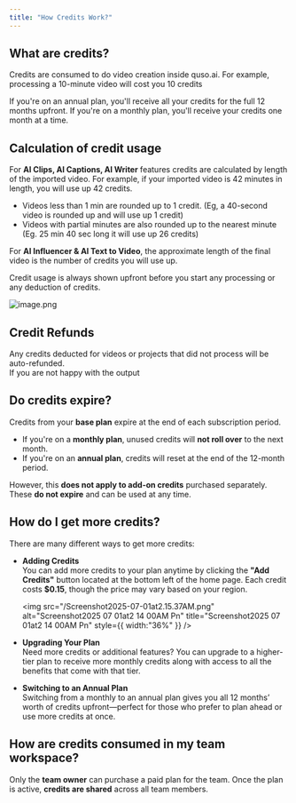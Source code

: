 ```yaml
---
title: "How Credits Work?"
---
```


## What are credits?

Credits are consumed to do video creation inside quso.ai. For example, processing a 10-minute video will cost you 10 credits

If you're on an annual plan, you'll receive all your credits for the full 12 months upfront. If you're on a monthly plan, you'll receive your credits one month at a time.

## Calculation of credit usage

For **AI Clips, AI Captions, AI Writer** features credits are calculated by length of the imported video. For example, if your imported video is 42 minutes in length, you will use up 42 credits.

- Videos less than 1 min are rounded up to 1 credit. (Eg, a 40-second video is rounded up and will use up 1 credit)
- Videos with partial minutes are also rounded up to the nearest minute (Eg. 25 min 40 sec long it will use up 26 credits)

For **AI Influencer & AI Text to Video**, the approximate length of the final video is the number of credits you will use up. 

<Info>
  Credit usage is always shown upfront before you start any processing or any deduction of credits.
</Info>

<img
  src="/Screenshot2025-07-01at2.10.53AM.png"
  alt="image.png"
  title="image.png"
  className="mx-auto"
/>

## Credit Refunds

Any credits deducted for videos or projects that did not process will be auto-refunded.\
If you are not happy with the output

## Do credits expire?

Credits from your **base plan** expire at the end of each subscription period.

- If you're on a **monthly plan**, unused credits will **not roll over** to the next month.
- If you're on an **annual plan**, credits will reset at the end of the 12-month period.

However, this **does not apply to add-on credits** purchased separately. These **do not expire** and can be used at any time.

## How do I get more credits?

There are many different ways to get more credits:

- **Adding Credits**\
  You can add more credits to your plan anytime by clicking the **"Add Credits"** button located at the bottom left of the home page. Each credit costs **\$0.15**, though the price may vary based on your region.

  <img
    src="/Screenshot2025-07-01at2.15.37AM.png"
    alt="Screenshot2025 07 01at2 14 00AM Pn"
    title="Screenshot2025 07 01at2 14 00AM Pn"
    style={{ width:"36%" }}
  />
- **Upgrading Your Plan**\
  Need more credits or additional features? You can upgrade to a higher-tier plan to receive more monthly credits along with access to all the benefits that come with that tier.
- **Switching to an Annual Plan**\
  Switching from a monthly to an annual plan gives you all 12 months’ worth of credits upfront—perfect for those who prefer to plan ahead or use more credits at once.

## How are credits consumed in my team workspace?

Only the **team owner** can purchase a paid plan for the team. Once the plan is active, **credits are shared** across all team members.